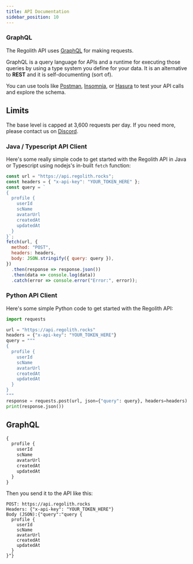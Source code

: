 ```yaml
---
title: API Documentation
sidebar_position: 10
---
```


### GraphQL

The Regolith API uses [GraphQL](https://graphql.org/) for making requests.

GraphQL is a query language for APIs and a runtime for executing those queries by using a type system you define for your data. It is an alternative to **REST** and it is self-documenting (sort of).

You can use tools like [Postman](https://www.postman.com/), [Insomnia](https://insomnia.rest/), or [Hasura](https://cloud.hasura.io/public/graphiql?endpoint=YOUR_API_URL) to test your API calls and explore the schema.

## Limits

The base level is capped at 3,600 requests per day. If you need more, please contact us on [Discord](https://discord.gg/6TKSYHNJha).


### Java / Typescript API Client

Here's some really simple code to get started with the Regolith API in Java or Typescript using nodejs's in-built `fetch` function:

```javascript
const url = "https://api.regolith.rocks";
const headers = { "x-api-key": "YOUR_TOKEN_HERE" };
const query = `
{
  profile {
    userId
    scName
    avatarUrl
    createdAt
    updatedAt
  }
}`;
fetch(url, {
  method: "POST",
  headers: headers,
  body: JSON.stringify({ query: query }),
})
  .then(response => response.json())
  .then(data => console.log(data))
  .catch(error => console.error("Error:", error));
```


### Python API Client

Here's some simple Python code to get started with the Regolith API:

```python
import requests

url = "https://api.regolith.rocks"
headers = {"x-api-key": "YOUR_TOKEN_HERE"}
query = """
{
  profile {
    userId
    scName
    avatarUrl
    createdAt
    updatedAt
  }
}
"""
response = requests.post(url, json={"query": query}, headers=headers)
print(response.json())

```

## GraphQL

```graphql
{
  profile {
    userId
    scName
    avatarUrl
    createdAt
    updatedAt
  }
}
```

Then you send it to the API like this:

```
POST: https://api.regolith.rocks
Headers: {"x-api-key": "YOUR_TOKEN_HERE"}
Body (JSON):{"query":"query {
  profile {
    userId
    scName
    avatarUrl
    createdAt
    updatedAt
  }
}"}
```